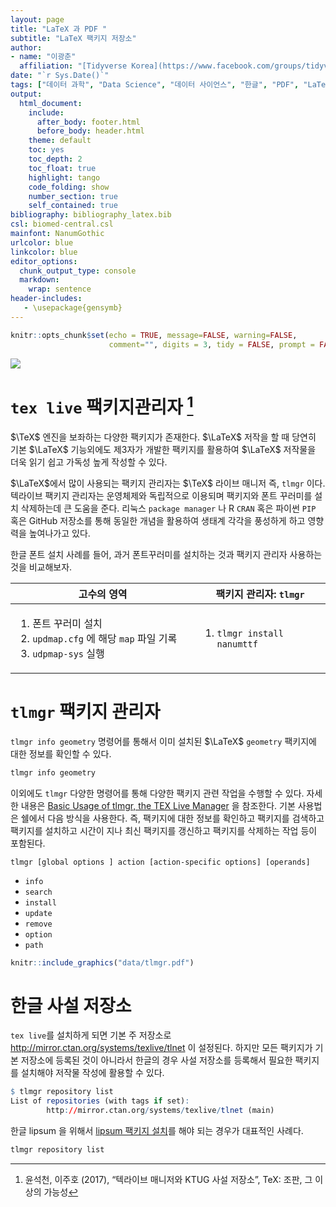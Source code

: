```yaml
---
layout: page
title: "LaTeX 과 PDF "
subtitle: "LaTeX 팩키지 저장소"
author:
- name: "이광춘"
  affiliation: "[Tidyverse Korea](https://www.facebook.com/groups/tidyverse/)"
date: "`r Sys.Date()`"
tags: ["데이터 과학", "Data Science", "데이터 사이언스", "한글", "PDF", "LaTeX", "팩키지", "사설 저장소", "저장소", "Repository"]
output:
  html_document: 
    include:
      after_body: footer.html
      before_body: header.html
    theme: default
    toc: yes
    toc_depth: 2
    toc_float: true
    highlight: tango
    code_folding: show
    number_section: true
    self_contained: true
bibliography: bibliography_latex.bib
csl: biomed-central.csl
mainfont: NanumGothic
urlcolor: blue
linkcolor: blue
editor_options: 
  chunk_output_type: console
  markdown: 
    wrap: sentence
header-includes:
   - \usepackage{gensymb}
---
```


```r
knitr::opts_chunk$set(echo = TRUE, message=FALSE, warning=FALSE,
                      comment="", digits = 3, tidy = FALSE, prompt = FALSE, fig.align = 'center')
```

```{=html}
<style>
div.blue { background-color:#e6f0ff; border-radius: 5px; padding: 10px;}
</style>
```
![](fig/tex-live-package-manager.png)

# `tex live` 팩키지관리자 [^1] {#tex-live-package-manager}

[^1]: 윤석천, 이주호 (2017), "텍라이브 매니저와 KTUG 사설 저장소", TeX: 조판, 그 이상의 가능성

$\TeX$ 엔진을 보좌하는 다양한 팩키지가 존재한다.
$\LaTeX$ 저작을 할 때 당연히 기본 $\LaTeX$ 기능외에도 제3자가 개발한 팩키지를 활용하여 $\LaTeX$ 저작물을 더욱 읽기 쉽고 가독성 높게 작성할 수 있다.

$\LaTeX$에서 많이 사용되는 팩키지 관리자는 $\TeX$ 라이브 매니저 즉, `tlmgr` 이다.
텍라이브 팩키지 관리자는 운영체제와 독립적으로 이용되며 팩키지와 폰트 꾸러미를 설치 삭제하는데 큰 도움을 준다.
리눅스 `package manager` 나 R `CRAN` 혹은 파이썬 `PIP` 혹은 GitHub 저장소를 통해 동일한 개념을 활용하여 생태계 각각을 풍성하게 하고 영향력을 높여나가고 있다.

한글 폰트 설치 사례를 들어, 과거 폰트꾸러미를 설치하는 것과 팩키지 관리자 사용하는 것을 비교해보자.

+------------------------------------------+------------------------------+
| 고수의 영역                              | 팩키지 관리자: `tlmgr`       |
+==========================================+==============================+
| 1.  폰트 꾸러미 설치                     | 1.  `tlmgr install nanumttf` |
| 2.  `updmap.cfg` 에 해당 `map` 파일 기록 |                              |
| 3.  `udpmap-sys` 실행                    |                              |
+------------------------------------------+------------------------------+

# `tlmgr` 팩키지 관리자 {#tlmgr-pkg-mgr}

`tlmgr info geometry` 명령어를 통해서 이미 설치된 $\LaTeX$ `geometry` 팩키지에 대한 정보를 확인할 수 있다.

```bash
tlmgr info geometry
```

이외에도 `tlmgr` 다양한 명령어를 통해 다양한 팩키지 관련 작업을 수행할 수 있다. 
자세한 내용은 [Basic Usage of tlmgr, the TEX Live Manager](http://tug.ctan.org/info/tlmgrbasics/doc/tlmgr.pdf) 을 참조한다.
기본 사용법은 쉘에서 다음 방식을 사용한다. 즉, 팩키지에 대한 정보를 확인하고 팩키지를 검색하고 팩키지를 설치하고 시간이 지나 최신 팩키지를 갱신하고 팩키지를 삭제하는 작업 등이 포함된다.

`tlmgr [global options ] action [action-specific options] [operands]`

- `info`
- `search`
- `install`
- `update`
- `remove`
- `option`
- `path`


```r
knitr::include_graphics("data/tlmgr.pdf")
```

# 한글 사설 저장소 {#tlmgr-pkg-repository}

`tex live`를 설치하게 되면 기본 주 저장소로 <http://mirror.ctan.org/systems/texlive/tlnet> 이 설정된다. 하지만 모든 팩키지가 기본 저장소에 등록된 것이 아니라서 한글의 경우 사설 저장소를 등록해서 필요한 팩키지를 설치해야 저작물 작성에 활용할 수 있다.

```r
$ tlmgr repository list
List of repositories (with tags if set):
        http://mirror.ctan.org/systems/texlive/tlnet (main)
```


한글 lipsum 을 위해서 [lipsum 팩키지 설치](https://statkclee.github.io/latex/latex-lipsum.html#3_%ED%95%9C%EA%B8%80_lipsum)를 해야 되는 경우가 대표적인 사례다.

```bash
tlmgr repository list
```


